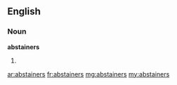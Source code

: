 ==English==

===Noun===
'''abstainers'''

# {{plural of|abstainer}}

[[ar:abstainers]]
[[fr:abstainers]]
[[mg:abstainers]]
[[my:abstainers]]